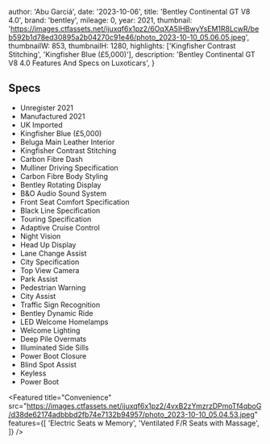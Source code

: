 
  author: 'Abu Garciá',
  date: '2023-10-06',
  title: 'Bentley Continental GT V8 4.0',
  brand: 'bentley',
  mileage: 0,
  year: 2021,
  thumbnail: 'https://images.ctfassets.net/ijuxqf6x1pz2/6OqXA5IHBwyYsEM1R8LcwR/beb592b1d78ed30895a2b04270c91e46/photo_2023-10-10_05.06.05.jpeg',
  thumbnailW: 853,
  thumbnailH: 1280,
  highlights: ['Kingfisher Contrast Stitching', 'Kingfisher Blue (£5,000)'],
  description:
    'Bentley Continental GT V8 4.0 Features And Specs on Luxoticars',
}


## Specs
- Unregister 2021
- Manufactured 2021
- UK Imported 
- Kingfisher Blue (£5,000)
- Beluga Main Leather Interior
- Kingfisher Contrast Stitching
- Carbon Fibre Dash
- Mulliner Driving Specification
- Carbon Fibre Body Styling
- Bentley Rotating Display
- B&O Audio Sound System
- Front Seat Comfort Specification
- Black Line Specification
- Touring Specification
- Adaptive Cruise Control
- Night Vision
- Head Up Display 
- Lane Change Assist
- City Specification
- Top View Camera
- Park Assist 
- Pedestrian Warning 
- City Assist
- Traffic Sign Recognition
- Bentley Dynamic Ride
- LED Welcome Homelamps
- Welcome Lighting
- Deep Pile Overmats 
- Illuminated Side Sills
- Power Boot Closure 
- Blind Spot Assist 
- Keyless
- Power Boot

<Featured
  title="22' Alloys"
  src="https://images.ctfassets.net/ijuxqf6x1pz2/6XjsgWUPLRGd4c5L1W6yvL/974d11858fd5e08e82d3ed4e0c0fbd71/photo_2023-10-10_05.05.34.jpeg"
  features={[]}
/>

<Featured
  title="Convenience"
  src="https://images.ctfassets.net/ijuxqf6x1pz2/4vxB2zYmzrzDPmoTf4qboG/d38de62174adbbbd2fb74e7132b94957/photo_2023-10-10_05.04.53.jpeg"
  features={[
    'Electric Seats w Memory',
    'Ventilated F/R Seats with Massage',
  ]}
/>
